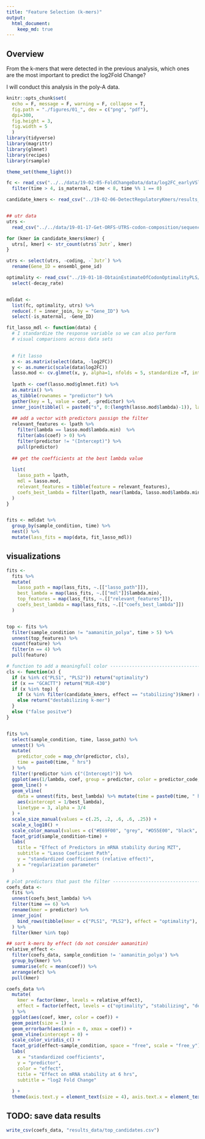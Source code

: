 ```yaml
---
title: "Feature Selection (k-mers)"
output: 
  html_document:
    keep_md: true
---
```


## Overview

From the k-mers that were detected in the previous analysis, which ones are the most important to predict the log2Fold Change?

I will conduct this analysis in the poly-A data.

```r
knitr::opts_chunk$set(
  echo = F, message = F, warning = F, collapse = T,
  fig.path = "./figures/01_", dev = c("png", "pdf"),
  dpi=300,
  fig.height = 3,
  fig.width = 5
  )
library(tidyverse)
library(magrittr)
library(glmnet)
library(recipes)
library(rsample)

theme_set(theme_light())

fc <- read_csv("../../data/19-02-05-FoldChangeData/data/log2FC_earlyVSlate_tidytimecourse.csv")  %>% 
  filter(time > 4, is_maternal, time < 8, time %% 1 == 0)

candidate_kmers <- read_csv("../19-02-06-DetectRegulatoryKmers/results_data/candidates_6mers.csv") %>% filter(effect != "no effect")


## utr data
utrs <- 
  read_csv("../../data/19-01-17-Get-ORFS-UTRS-codon-composition/sequence-data/fish_seq_data_cds_3utr.csv")

for (kmer in candidate_kmers$kmer) {
  utrs[, kmer] <- str_count(utrs$`3utr`, kmer)
}

utrs <- select(utrs, -coding, -`3utr`) %>% 
  rename(Gene_ID = ensembl_gene_id)

optimality <- read_csv("../19-01-18-ObtainEstimateOfCodonOptimalityPLS/results_data/pls_components_fish_genes.csv") %>% 
  select(-decay_rate)


mdldat <- 
  list(fc, optimality, utrs) %>% 
  reduce(.f = inner_join, by = "Gene_ID") %>% 
  select(-is_maternal, -Gene_ID)
```




```r
fit_lasso_mdl <- function(data) {
  # I standardize the response variable so we can also perform
  # visual comparisons across data sets
  

  # fit lasso
  x <- as.matrix(select(data, -log2FC))
  y <- as.numeric(scale(data$log2FC))
  lasso.mod <- cv.glmnet(x, y, alpha=1, nfolds = 5, standardize =T, intercept=F)
  
  lpath <- coef(lasso.mod$glmnet.fit) %>% 
  as.matrix() %>% 
  as_tibble(rownames = "predictor") %>% 
  gather(key = l, value = coef, -predictor) %>% 
  inner_join(tibble(l = paste0("s", 0:(length(lasso.mod$lambda)-1)), lambda = lasso.mod$lambda))
  
  ## add a vector with predictors passign the filter
  relevant_features <- lpath %>% 
    filter(lambda == lasso.mod$lambda.min)  %>% 
    filter(abs(coef) > 0) %>% 
    filter(predictor != "(Intercept)") %>% 
    pull(predictor)
  
  ## get the coefficients at the best lambda value
  
  list(
    lasso_path = lpath,
    mdl = lasso.mod,
    relevant_features = tibble(feature = relevant_features),
    coefs_best_lambda = filter(lpath, near(lambda, lasso.mod$lambda.min))
  )
}


fits <- mdldat %>%
  group_by(sample_condition, time) %>% 
  nest() %>% 
  mutate(lass_fits = map(data, fit_lasso_mdl))
```

## visualizations

```r
fits <- 
  fits %>% 
  mutate(
    lasso_path = map(lass_fits, ~.[["lasso_path"]]),
    best_lambda = map(lass_fits, ~.[["mdl"]]$lambda.min),
    top_features = map(lass_fits, ~.[["relevant_features"]]),
    coefs_best_lambda = map(lass_fits, ~.[["coefs_best_lambda"]])
  )


top <- fits %>% 
  filter(sample_condition != "aamanitin_polya", time > 5) %>% 
  unnest(top_features) %>%
  count(feature) %>% 
  filter(n == 4) %>% 
  pull(feature)

# function to add a meaningfull color -------------------------------------
cls <- function(x) {
  if (x %in% c("PLS1", "PLS2")) return("optimality")
  if (x == "GCACTT") return("MiR-430")
  if (x %in% top) {
    if (x %in% filter(candidate_kmers, effect == "stabilizing")$kmer) return("stabilizing k-mer")
    else return("destabilizing k-mer")
  }
  else ("false positve")
}


fits %>% 
  select(sample_condition, time, lasso_path) %>% 
  unnest() %>% 
  mutate(
    predictor_code = map_chr(predictor, cls),
    time = paste0(time, " hrs")
  ) %>% 
  filter(!predictor %in% c("(Intercept)")) %>% 
  ggplot(aes(1/lambda, coef, group = predictor, color = predictor_code, size = predictor_code)) +
  geom_line() +
  geom_vline(
    data = unnest(fits, best_lambda) %>% mutate(time = paste0(time, " hrs")),
    aes(xintercept = 1/best_lambda),
    linetype = 3, alpha = 3/4
  ) +
  scale_size_manual(values = c(.25, .2, .6, .6, .25)) +
  scale_x_log10() +
  scale_color_manual(values = c("#E69F00", "grey", "#D55E00", "black", "#009E73")) +
  facet_grid(sample_condition~time) +
  labs(
    title = "Effect of Predictors in mRNA stability during MZT",
    subtitle = "Lasso Coeficient Path",
    y = "standardized coefficients (relative effect)",
    x = "regularization parameter"
  )

```

```r
# plot predictors that past the filter ------------------------------------
coefs_data <- 
  fits %>% 
  unnest(coefs_best_lambda) %>% 
  filter(time == 6) %>% 
  rename(kmer = predictor) %>% 
  inner_join(
    bind_rows(tibble(kmer = c("PLS1", "PLS2"), effect = "optimality"), candidate_kmers)
  ) %>% 
  filter(kmer %in% top)

## sort k-mers by effect (do not consider aamanitin)
relative_effect <- 
  filter(coefs_data, sample_condition != 'aamanitin_polya') %>% 
  group_by(kmer) %>% 
  summarise(efc = mean(coef)) %>% 
  arrange(efc) %>% 
  pull(kmer)

coefs_data %>% 
  mutate(
    kmer = factor(kmer, levels = relative_effect),
    effect = factor(effect, levels = c("optimality", "stabilizing", "destabalizing"))
  ) %>% 
  ggplot(aes(coef, kmer, color = coef)) +
  geom_point(size = 1) +
  geom_errorbarh(aes(xmin = 0, xmax = coef)) +
  geom_vline(xintercept = 0) +
  scale_color_viridis_c() +
  facet_grid(effect~sample_condition, space = "free", scale = "free_y") +
  labs(
    x = "standardized coefficients",
    y = "predictor",
    color = "effect",
    title = "Effect on mRNA stability at 6 hrs",
    subtitle = "log2 Fold Change"
    
  ) +
  theme(axis.text.y = element_text(size = 4), axis.text.x = element_text(size = 3))
```

## TODO: save data results

```r
write_csv(coefs_data, "results_data/top_candidates.csv")
```

